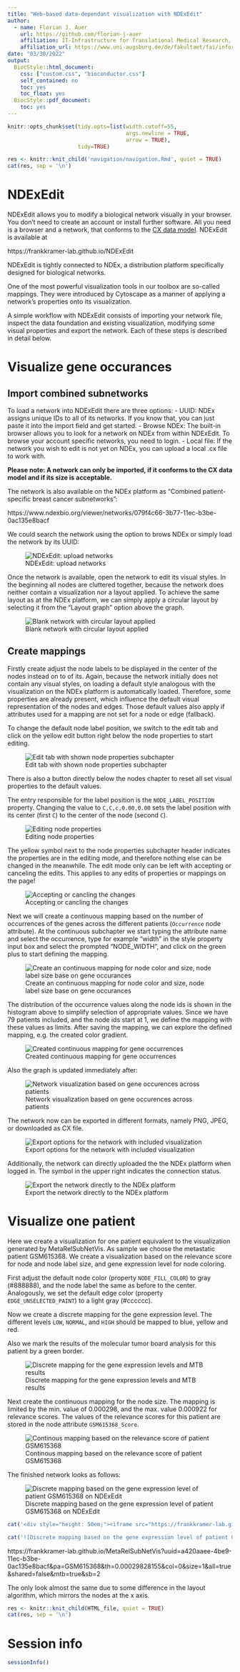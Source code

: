 ```yaml
---
title: "Web-based data-dependant visualization with NDExEdit"
author: 
  - name: Florian J. Auer
    url: https://github.com/florian-j-auer
    affiliation: IT-Infrastructure for Translational Medical Research, University of Augsburg
    affiliation_url: https://www.uni-augsburg.de/de/fakultaet/fai/informatik/prof/misit/
date: "03/30/2022"
output: 
  BiocStyle::html_document:
    css: ["custom.css", "bioconductor.css"]
    self_contained: no
    toc: yes
    toc_float: yes
  BiocStyle::pdf_document:
    toc: yes
---
```


```r
knitr::opts_chunk$set(tidy.opts=list(width.cutoff=55,
                                     args.newline = TRUE,
                                     arrow = TRUE),
                      tidy=TRUE)
```

```r
res <- knitr::knit_child('navigation/navigation.Rmd', quiet = TRUE)
cat(res, sep = '\n')
```


# NDExEdit

NDExEdit allows you to modify a biological network visually in your browser. 
You don't need to create an account or install further software. 
All you need is a browser and a network, that conforms to the [CX data model](https://home.ndexbio.org/data-model/).
NDExEdit is available at 

https://frankkramer-lab.github.io/NDExEdit

NDExEdit is tightly connected to NDEx, a distribution platform specifically designed for biological networks.

One of the most powerful visualization tools in our toolbox are so-called mappings. 
They were introduced by Cytoscape as a manner of applying a network's properties onto its visualization.

A simple workflow with NDExEdit consists of importing your network file, inspect the data foundation and existing visualization, modifying some visual properties and export the network. 
Each of these steps is described in detail below.

# Visualize gene occurances

## Import combined subnetworks

To load a network into NDExEdit there are three options:
- UUID: NDEx assigns unique IDs to all of its networks. If you know that, you can just paste it into the import field and get started.
- Browse NDEx: The built-in browser allows you to look for a network on NDEx from within NDExEdit. To browse your account specific networks, you need to login.
- Local file: If the network you wish to edit is not yet on NDEx, you can upload a local .cx file to work with.

**Please note: A network can only be imported, if it conforms to the CX data model and if its size is acceptable.**

The network is also available on the NDEx platform as "Combined patient-specific breast cancer subnetworks":

https://www.ndexbio.org/viewer/networks/079f4c66-3b77-11ec-b3be-0ac135e8bacf

We could search the network using the option to brows NDEx or simply load the network by its UUID:

![NDExEdit: upload networks](docs/img/NDExEdit/NDExEdit_upload.png)

\newpage

Once the network is available, open the network to edit its visual styles.
In the beginning all nodes are cluttered together, because the network does neither contain a visualization nor a layout applied.
To achieve the same layout as at the NDEx platform, we can simply apply a circular layout by selecting it from the "Layout graph" option above the graph.

![Blank network with circular layout applied](docs/img/NDExEdit/NDExEdit-with-combined-subnetworks-loaded.png)

## Create mappings

Firstly create adjust the node labels to be displayed in the center of the nodes instead on to of its.
Again, because the network initially does not contain any visual styles, on loading a default style analogous with the visualization on the NDEx platform is automatically loaded.
Therefore, some properties are already present, which influence the default visual representation of the nodes and edges.
Those default values also apply if attributes used for a mapping are not set for a node or edge (fallback).

To change the default node label position, we switch to the edit tab and click on the yellow edit button right below the node properties to start editing.

![Edit tab with shown node properties subchapter](docs/img/NDExEdit/NDExEdit-edit-tab.png)

There is also a button directly below the nodes chapter to reset all set visual properties to the default values.

The entry responsible for the label position is the `NODE_LABEL_POSITION` property.
Changing the value to `C,C,c,0.00,0.00` sets the label position with its center (first `C`) to the center of the node (second `C`).

![Editing node properties](docs/img/NDExEdit/NDExEdit-node-default-properties-edit.png)

\newpage

The yellow symbol next to the node properties subchapter header indicates the properties are in the editing mode, and therefore nothing else can be changed in the meanwhile.
The edit mode only can be left with accepting or canceling the edits.
This applies to any edits of properties or mappings on the page!

![Accepting or cancling the changes](docs/img/NDExEdit/NDExEdit-editing-mode.png)

Next we will create a continuous mapping based on the number of occurrences of the genes across the different patients (`Occurrence` node attribute).
At the continuous subchapter we start typing the attribute name and select the occurrence, type for example "width" in the style property input box and select the prompted "NODE_WIDTH", and click on the green plus to start defining the mapping.

![Create an continuous mapping for node color and size, node label size base on gene occurances](docs/img/NDExEdit/NDExEdit-node-mapping-continuous-create.png)

The distribution of the occurrence values along the node ids is shown in the histogram above to simplify selection of appropriate values.
Since we have 79 patients included, and the node ids start at 1, we define the mapping with these values as limits.
After saving the mapping, we can explore the defined mapping, e.g. the created color gradient.

![Created continuous mapping for gene occurrences](docs/img/NDExEdit/NDExEdit-node-mapping-continuous-created.png)

\newpage

Also the graph is updated immediately after:

![Network visualization based on gene occurences across patients](docs/img/NDExEdit/NDExEDIT-occurrences.png)

\newpage

The network now can be exported in different formats, namely PNG, JPEG, or downloaded as CX file.

![Export options for the network with included visualization](docs/img/NDExEdit/NDExEdit-export-options.png)

\newpage

Additionally, the network can directly uploaded the the NDEx platform when logged in.
The symbol in the upper right indicates the connection status.

![Export the network directly to the NDEx platform](docs/img/NDExEdit/NDExEdit-export-to-NDEx.png)

# Visualize one patient

Here we create a visualization for one patient equivalent to the visualization generated by MetaRelSubNetVis.
As sample we choose the metastatic patient GSM615368.
We create a visualization based on the relevance score for node and node label size, and gene expression level for node coloring.

First adjust the default node color (property `NODE_FILL_COLOR`) to gray (#888888), and the node label the same as before to the center.
Analogously, we set the default edge color (property `EDGE_UNSELECTED_PAINT`) to a light gray (#cccccc).

Now we create a discrete mapping for the gene expression level.
The different levels `LOW`, `NORMAL`, and `HIGH` should be mapped to blue, yellow and red.

Also we mark the results of the molecular tumor board analysis for this patient by a green border.

![Discrete mapping for the gene expression levels and MTB results](docs/img/NDExEdit/NDExEdit-GSM615368-discrete.png)

Next create the continuous mapping for the node size.
The mapping is limited by the min. value of 0.000298, and the max. value 0.000922 for relevance scores.
The values of the relevance scores for this patient are stored in the node attribute `GSM615368_Score`.

![Continous mapping based on the relevance score of patient GSM615368](docs/img/NDExEdit/NDExEdit-GSM615368-continuous.png)

\newpage

The finished network looks as follows:

![Discrete mapping based on the gene expression level of patient GSM615368 on NDExEdit](docs/img/NDExEdit/NDExEdit-GSM615368-visualization.png)

```r
cat('<div style="height: 50em;"><iframe src="https://frankkramer-lab.github.io/MetaRelSubNetVis?uuid=a420aaee-4be9-11ec-b3be-0ac135e8bacf&pa=GSM615368&th=0.00029828155&col=0&size=1&all=true&shared=false&mtb=true&sb=2" allowfullscreen="" allow="autoplay" data-external="1" style="-webkit-transform:scale(0.5);-moz-transform-scale(0.5);-moz-transform-origin: top left; -webkit-transform-origin: top left; -o-transform-origin: top left; -ms-transform-origin: top left; transform-origin: top left;width: 200%;height: 100em;"></iframe></div>')
```
```r
cat('![Discrete mapping based on the gene expression level of patient GSM615368 on MetaRelSubNetVis](img/NDExEdit/MetaRelSubNetVis-GSM615368-visualization.png)')
```
https://frankkramer-lab.github.io/MetaRelSubNetVis?uuid=a420aaee-4be9-11ec-b3be-0ac135e8bacf&pa=GSM615368&th=0.00029828155&col=0&size=1&all=true&shared=false&mtb=true&sb=2

The only look almost the same due to some difference in the layout algorithm, which mirrors the nodes at the x axis.


```r
res <- knitr::knit_child(HTML_file, quiet = TRUE)
cat(res, sep = '\n')
```

# Session info
```r
sessionInfo()
```
